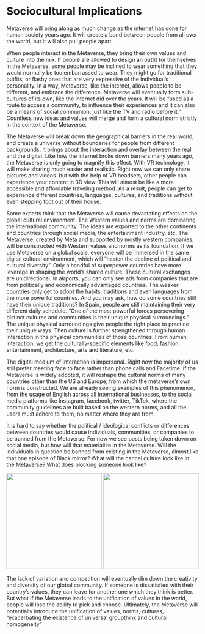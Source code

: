 # Sociocultural Implications

Metaverse will bring along as much change as the internet has done for human society years ago. It will create a bond between people from all over the world, but it will also pull people apart.  


When people interact in the Metaverse, they bring their own values and culture into the mix. If people are allowed to design an outfit for themselves in the Metaverse, some people may be inclined to wear something that they would normally be too embarrassed to wear. They might go for traditional outfits, or flashy ones that are very expressive of the individual’s personality. In a way, Metaverse, like the internet, allows people to be different, and embrace the difference. Metaverse will eventually form sub-cultures of its own, like the internet did over the years. It will be “used as a route to access a community, to influence their experiences and it can also be a means of social communion, just like the TV and radio before it.” Countless new ideas and values will merge and form a cultural norm strictly in the context of the Metaverse. 


The Metaverse will break down the geographical barriers in the real world, and create a universe without boundaries for people from different backgrounds. It brings about the interaction and overlay between the real and the digital. Like how the internet broke down barriers many years ago, the Metaverse is only going to magnify this effect. With VR technology, it will make sharing much easier and realistic.  Right now we can only share pictures and videos. but with the help of VR headsets, other people can experience your content in 3D view. This will almost be like a more accessible and affordable traveling method. As a result, people can get to experience different countries, languages, cultures, and traditions without even stepping foot out of their house. 

Some experts think that the Metaverse will cause devastating effects on the global cultural environment. The Western values and norms are dominating the international community. The ideas are exported to the other continents and countries through social media, the entertainment industry, etc. The Metaverse, created by Meta and supported by mostly western companies, will be constructed with Western values and norms as its foundation. If we use Metaverse on a global scale, everyone will be immersed in the same digital cultural environment, which will “hasten the decline of political and cultural diversity”. 
Only a handful of superpower countries have more leverage in shaping the world’s shared culture. These cultural exchanges are unidirectional. In airports, you can only see ads from companies that are from politically and economically advantaged countries. The weaker countries only get to adopt the habits, traditions and even languages from the more powerful countries. And you may ask, how do some countries still have their unique traditions? In Spain, people are still maintaining their very different daily schedule. “One of the most powerful forces persevering distinct cultures and communities is their unique physical surroundings.” The unique physical surroundings give people the right place to practice their unique ways. Then culture is further strengthened through human interaction in the physical communities of those countries. From human interaction, we get the culturally-specific elements like food, fashion, entertainment, architecture, arts and literature, etc.

The digital medium of interaction is impersonal. Right now the majority of us still prefer meeting face to face rather than phone calls and Facetime. If the Metaverse is widely adopted, it will reshape the cultural norms of many countries other than the US and Europe, from which the metaverse’s own norm is constructed. We are already seeing examples of this phenomenon, from the usage of English across all international businesses, to the social media platforms like Instagram, facebook, twitter, TikTok, where the community guidelines are built based on the western norms, and all the users must adhere to them, no matter where they are from.

It is hard to say whether the political / ideological conflicts or differences between countries would cause individuals, communities, or companies to be banned from the Metaverse. For now we see posts being taken down on social media, but how will that materialize in the Metaverse. Will the individuals in question be banned from existing in the Metaverse, almost like that one episode of Black mirror? What will the cancel culture look like in the Metaverse? What does blocking someone look like? 

![](images/Black-Mirror-White-Christmas-being-blocked-by-everyone-700x300.jpeg){width=250}
![](images/original-659-1629820357-8.jpeg){width=250}

The lack of variation and competition will eventually dim down the creativity and diversity of our global community. If someone is dissatisfied with their country’s values, they can leave for another one which they think is better. But what if the Metaverse leads to the unification of values in the world, people will lose the ability to pick and choose.  Ultimately, the Metaverse will potentially introduce the unification of values, norms, cultures, “exacerbating the existence of universal groupthink and cultural homogeneity”


